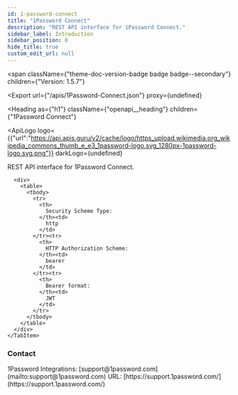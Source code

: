 ```yaml
---
id: 1-password-connect
title: "1Password Connect"
description: "REST API interface for 1Password Connect."
sidebar_label: Introduction
sidebar_position: 0
hide_title: true
custom_edit_url: null
---
```



<span
  className={"theme-doc-version-badge badge badge--secondary"}
  children={"Version: 1.5.7"}
>
</span>

<Export
  url={"/apis/1Password-Connect.json"}
  proxy={undefined}
>
  
</Export>

<Heading
  as={"h1"}
  className={"openapi__heading"}
  children={"1Password Connect"}
>
</Heading>

<ApiLogo
  logo={{"url":"https://api.apis.guru/v2/cache/logo/https_upload.wikimedia.org_wikipedia_commons_thumb_e_e3_1password-logo.svg_1280px-1password-logo.svg.png"}}
  darkLogo={undefined}
>
  
</ApiLogo>

REST API interface for 1Password Connect.

<div
  style={{"marginBottom":"2rem"}}
>
  <Heading
    id={"authentication"}
    as={"h2"}
    className={"openapi-tabs__heading"}
    children={"Authentication"}
  >
  </Heading><SchemaTabs
    className={"openapi-tabs__security-schemes"}
  >
    <TabItem
      label={"HTTP: Bearer Auth"}
      value={"ConnectToken"}
    >
      
      
      
      
      <div>
        <table>
          <tbody>
            <tr>
              <th>
                Security Scheme Type:
              </th><td>
                http
              </td>
            </tr><tr>
              <th>
                HTTP Authorization Scheme:
              </th><td>
                bearer
              </td>
            </tr><tr>
              <th>
                Bearer format:
              </th><td>
                JWT
              </td>
            </tr>
          </tbody>
        </table>
      </div>
    </TabItem>
  </SchemaTabs>
</div><div
  style={{"display":"flex","flexDirection":"column","marginBottom":"var(--ifm-paragraph-margin-bottom)"}}
>
  <h3
    style={{"marginBottom":"0.25rem"}}
  >
    Contact
  </h3><span>
    1Password Integrations: [support@1password.com](mailto:support@1password.com)
  </span><span>
    URL: [https://support.1password.com/](https://support.1password.com/)
  </span>
</div>